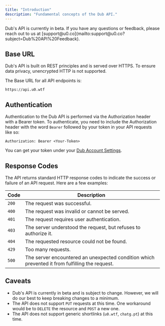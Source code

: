 ```yaml
---
title: "Introduction"
description: "Fundamental concepts of the Dub API."
---
```


<Info>
  Dub's API is currently in beta. If you have any questions or feedback, please
  reach out to us at
  [support@u0.co](mailto:support@u0.co?subject=Dub%20API%20Feedback).
</Info>

## Base URL

Dub's API is built on REST principles and is served over HTTPS. To ensure data privacy, unencrypted HTTP is not supported.

The Base URL for all API endpoints is:

```
https://api.u0.wtf
```

## Authentication

Authentication to the Dub API is performed via the Authorization header with a Bearer token. To authenticate, you need to include the Authorization header with the word `Bearer` followed by your token in your API requests like so:

```
Authorization: Bearer <Your-Token>
```

You can get your token under your [Dub Account Settings](https://app.u0.wtf/settings/tokens).

## Response Codes

The API returns standard HTTP response codes to indicate the success or failure of an API request. Here are a few examples:

| Code  | Description                                                                                    |
| ----- | ---------------------------------------------------------------------------------------------- |
| `200` | The request was successful.                                                                    |
| `400` | The request was invalid or cannot be served.                                                   |
| `401` | The request requires user authentication.                                                      |
| `403` | The server understood the request, but refuses to authorize it.                                |
| `404` | The requested resource could not be found.                                                     |
| `429` | Too many requests.                                                                             |
| `500` | The server encountered an unexpected condition which prevented it from fulfilling the request. |

## Caveats

- Dub's API is currently in beta and is subject to change. However, we will do our best to keep breaking changes to a minimum.
- The API does not support `PUT` requests at this time. One workaround would be to
  `DELETE` the resource and `POST` a new one.
- The API does not support generic shortlinks (`u0.wtf`, `chatg.pt`) at this time.
